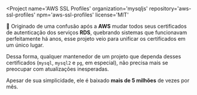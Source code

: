 
<Project
  name='AWS SSL Profiles'
  organization='mysqljs'
  repository='aws-ssl-profiles'
  npm='aws-ssl-profiles'
  license='MIT'
>

📜 Originado de uma confusão após a **AWS** mudar todos seus certificados de autenticação dos serviços **RDS**, quebrando sistemas que funcionavam perfeitamente há anos, esse projeto veio para unificar os certificados em um único lugar.

Dessa forma, qualquer mantenedor de um projeto que dependa desses certificados (`mysql`, `mysql2` e `pg`, em especial), não precisa mais se preocupar com atualizações inesperadas.

Apesar de sua simplicidade, ele é baixado **mais de 5 milhões** de vezes por mês.

</Project>
